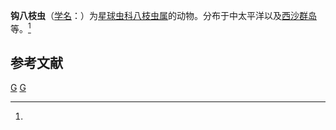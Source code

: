 {{Speciesbox
| taxon = Octodendron hamuliferum
| binomial_authority = (Hollande et Enjumet, 1960)<ref name='id9067'>{{cite web| url =http://www.bioinfo.cn/db05/BjdwSpecies.php?action=view&id=9067| title =钩八枝虫| work =《中国动物物种编目数据库》| publisher =中国科学院微生物研究所| author =中国科学院动物研究所| accessdate =2009-04-16| deadurl =yes| archiveurl =https://web.archive.org/web/20160305034253/http://www.bioinfo.cn/db05/BjdwSpecies.php?action=view&id=9067| archivedate =2016-03-05}}</ref>
}}

'''钩八枝虫'''（[[学名|学名]]：{{lang|la|''Octodendron hamuliferum''}}）为[[星球虫科|星球虫科]][[八枝虫属|八枝虫属]]的动物。分布于中太平洋以及[[西沙群岛|西沙群岛]]等。<ref name='id9067'/>

== 参考文献 ==
{{reflist}}

{{放射虫小作品}}

{{Taxonbar}}
[[Category:1960年描述的动物|G]]
[[Category:八枝虫属|G]]